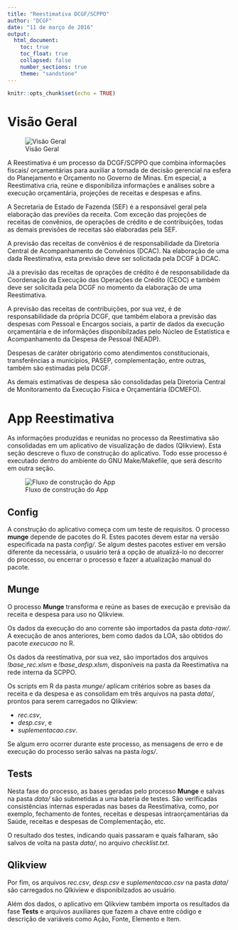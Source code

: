 ```yaml
---
title: "Reestimativa DCGF/SCPPO"
author: "DCGF"
date: "11 de março de 2016"
output:
  html_document:
    toc: true
    toc_float: true
    collapsed: false
    number_sections: true
    theme: "sandstone"
---
```


```r
knitr::opts_chunk$set(echo = TRUE)
```

# Visão Geral 

![Visão Geral](imgs/visao_geral.png) 

A Reestimativa é um processo da DCGF/SCPPO que combina informações fiscais/
orçamentárias para auxiliar a tomada de decisão gerencial na esfera do 
Planejamento e Orçamento no Governo de Minas. Em especial, a Reestimativa cria, 
reúne e disponibiliza informações e análises sobre a execução orçamentária, 
projeções de receitas e despesas e afins.

A Secretaria de Estado de Fazenda (SEF) é a responsável geral pela elaboração 
das previões da receita. Com exceção das projeções de receitas de convênios, de 
operações de crédito e de contribuições, todas as demais previsões de receitas 
são elaboradas pela SEF.

A previsão das receitas de convênios é de responsabilidade da Diretoria Central 
de Acompanhamento de Convênios (DCAC). Na elaboração de uma dada Reestimativa,
esta previsão deve ser solicitada pela DCGF à DCAC.

Já a previsão das receitas de oprações de crédito é de responsabilidade da
Coordenação da Execução das Operações de Crédito (CEOC) e também deve ser 
solicitada pela DCGF no momento da elaboração de uma Reestimativa.

A previsão das receitas de contribuições, por sua vez, é de responsabilidade
da própria DCGF, que também elabora a previsão das despesas com
Pessoal e Encargos sociais, a partir de dados da execução orçamentária e de
informãções disponibilzadas pelo Núcleo de Estatística e Acompanhamento da 
Despesa de Pessoal (NEADP).

Despesas de caráter obrigatório como atendimentos constitucionais, transferências
a municípios, PASEP, complementação, entre outras, também são estimadas pela DCGF.

As demais estimativas de despesa são consolidadas pela Diretoria Central de 
Monitoramento da Execução Física e Orçamentária (DCMEFO).

# App Reestimativa

As informações produzidas e reunidas no processo da Reestimativa são consolidadas
em um aplicativo de visualização de dados (Qlikview). Esta seção descreve o
fluxo de construção do aplicativo. Todo esse processo é executado dentro do
ambiente do GNU Make/Makefile, que será descrito em outra seção. 

![Fluxo de construção do App](imgs/fluxo_app.png)

## Config

A construção do aplicativo começa com um teste de requisitos. O processo **munge**
depende de pacotes do R. Estes pacotes devem estar na versão especificada na
pasta *config/*. Se algum destes pacotes estiver em versão diferente da
necessária, o usuário terá a opção de atualizá-lo no decorrer do processo,
ou encerrar o processo e fazer a atualização manual do pacote.

## Munge

O processo **Munge** transforma e reúne as bases de execução e previsão da receita 
e despesa para uso no Qlikview. 

Os dados da execução do ano corrente são importados da pasta *data-raw/*.
A execução de anos anteriores, bem como dados da LOA, são obtidos do pacote 
*execucao* no R.

Os dados da reestimativa, por sua vez, são importados dos arquivos 
*!base_rec.xlsm* e *!base_desp.xlsm*, disponíveis na pasta da Reestimativa na 
rede interna da SCPPO.

Os scripts em R da pasta *munge/* aplicam critérios sobre as bases da receita e
da despesa e as consolidam em três arquivos na pasta *data/*, prontos para
serem carregados no Qlikview: 

* *rec.csv*,
* *desp.csv*, e
* *suplementacao.csv*.

Se algum erro ocorrer durante este processo, as mensagens de erro e de execução
do processo serão salvas na pasta *logs/*.

## Tests

Nesta fase do processo, as bases geradas pelo processo **Munge** e salvas na 
pasta *data/* são submetidas a uma bateria de testes. São verificadas 
consistências internas esperadas nas bases da Reestimativa, como,
por exemplo, fechamento de fontes, receitas e despesas intraorçamentárias da
Saúde, receitas e despesas de Complementação, etc.

O resultado dos testes, indicando quais passaram e quais falharam, são salvos
de volta na pasta *data/*, no arquivo *checklist.txt*.

## Qlikview

Por fim, os arquivos *rec.csv*, *desp.csv* e *suplementacao.csv* na pasta
*data/* são carregados no Qlkiview e disponibilzados ao usuário.

Além dos dados, o aplicativo em Qlikview também importa os resultados da fase
**Tests** e arquivos auxiliares que fazem a chave entre código e descrição
de variáveis como Ação, Fonte, Elemento e Item.
